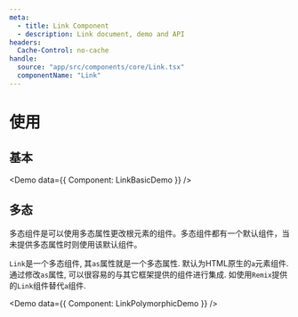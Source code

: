 ```yaml
---
meta:
  - title: Link Component
  - description: Link document, demo and API
headers:
  Cache-Control: no-cache
handle:
  source: "app/src/components/core/Link.tsx"
  componentName: "Link"
---
```



# 使用

## 基本

<Demo data={{ Component: LinkBasicDemo }} />

## 多态

多态组件是可以使用多态属性更改根元素的组件。多态组件都有一个默认组件，当未提供多态属性时则使用该默认组件。

`Link`是一个多态组件, 其`as`属性就是一个多态属性. 默认为HTML原生的`a`元素组件. 通过修改`as`属性, 可以很容易的与其它框架提供的组件进行集成. 如使用`Remix`提供的`Link`组件替代`a`组件.

<Demo data={{ Component: LinkPolymorphicDemo }} />
